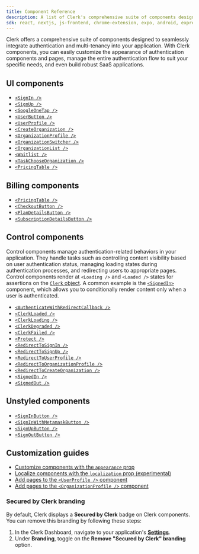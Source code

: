 ```yaml
---
title: Component Reference
description: A list of Clerk's comprehensive suite of components designed to seamlessly integrate authentication and multi-tenancy into your application.
sdk: react, nextjs, js-frontend, chrome-extension, expo, android, expressjs, fastify, react-router, remix, tanstack-react-start, go, astro, nuxt, vue, ruby, js-backend
---
```


Clerk offers a comprehensive suite of components designed to seamlessly integrate authentication and multi-tenancy into your application. With Clerk components, you can easily customize the appearance of authentication components and pages, manage the entire authentication flow to suit your specific needs, and even build robust SaaS applications.

## UI components

- [`<SignIn />`](/docs/reference/components/authentication/sign-in)
- [`<SignUp />`](/docs/reference/components/authentication/sign-up)
- [`<GoogleOneTap />`](/docs/reference/components/authentication/google-one-tap)
- [`<UserButton />`](/docs/reference/components/user/user-button)
- [`<UserProfile />`](/docs/reference/components/user/user-profile)
- [`<CreateOrganization />`](/docs/reference/components/organization/create-organization)
- [`<OrganizationProfile />`](/docs/reference/components/organization/organization-profile)
- [`<OrganizationSwitcher />`](/docs/reference/components/organization/organization-switcher)
- [`<OrganizationList />`](/docs/reference/components/organization/organization-list)
- [`<Waitlist />`](/docs/reference/components/authentication/waitlist)
- [`<TaskChooseOrganization />`](/docs/reference/components/authentication/task-choose-organization)
- [`<PricingTable />`](/docs/reference/components/billing/pricing-table)

## Billing components

- [`<PricingTable />`](/docs/reference/components/billing/pricing-table)
- [`<CheckoutButton />`](/docs/reference/components/billing/checkout-button)
- [`<PlanDetailsButton />`](/docs/reference/components/billing/plan-details-button)
- [`<SubscriptionDetailsButton />`](/docs/reference/components/billing/subscription-details-button)

## Control components

Control components manage authentication-related behaviors in your application. They handle tasks such as controlling content visibility based on user authentication status, managing loading states during authentication processes, and redirecting users to appropriate pages. Control components render at `<Loading />` and `<Loaded />` states for assertions on the [`Clerk` object](/docs/reference/javascript/clerk). A common example is the [`<SignedIn>`](/docs/reference/components/control/signed-in) component, which allows you to conditionally render content only when a user is authenticated.

- [`<AuthenticateWithRedirectCallback />`](/docs/reference/components/control/authenticate-with-redirect-callback)
- [`<ClerkLoaded />`](/docs/reference/components/control/clerk-loaded)
- [`<ClerkLoading />`](/docs/reference/components/control/clerk-loading)
- [`<ClerkDegraded />`](/docs/reference/components/control/clerk-degraded)
- [`<ClerkFailed />`](/docs/reference/components/control/clerk-failed)
- [`<Protect />`](/docs/reference/components/control/protect)
- [`<RedirectToSignIn />`](/docs/reference/components/control/redirect-to-sign-in)
- [`<RedirectToSignUp />`](/docs/reference/components/control/redirect-to-sign-up)
- [`<RedirectToUserProfile />`](/docs/reference/components/control/redirect-to-user-profile)
- [`<RedirectToOrganizationProfile />`](/docs/reference/components/control/redirect-to-organization-profile)
- [`<RedirectToCreateOrganization />`](/docs/reference/components/control/redirect-to-create-organization)
- [`<SignedIn />`](/docs/reference/components/control/signed-in)
- [`<SignedOut />`](/docs/reference/components/control/signed-out)

## Unstyled components

- [`<SignInButton />`](/docs/reference/components/unstyled/sign-in-button)
- [`<SignInWithMetamaskButton />`](/docs/reference/components/unstyled/sign-in-with-metamask)
- [`<SignUpButton />`](/docs/reference/components/unstyled/sign-up-button)
- [`<SignOutButton />`](/docs/reference/components/unstyled/sign-out-button)

## Customization guides

- [Customize components with the `appearance` prop](/docs/guides/customizing-clerk/appearance-prop/overview)
- [Localize components with the `localization` prop (experimental)](/docs/guides/customizing-clerk/localization)
- [Add pages to the `<UserProfile />` component](/docs/guides/customizing-clerk/adding-items/user-profile)
- [Add pages to the `<OrganizationProfile />` component](/docs/guides/customizing-clerk/adding-items/organization-profile)

### Secured by Clerk branding

<Include src="_partials/feature-not-free-callout" />

By default, Clerk displays a **Secured by Clerk** badge on Clerk components. You can remove this branding by following these steps:

1. In the Clerk Dashboard, navigate to your application's [**Settings**](https://dashboard.clerk.com/last-active?path=settings).
1. Under **Branding**, toggle on the **Remove "Secured by Clerk" branding** option.

<Include src="_partials/help" />
